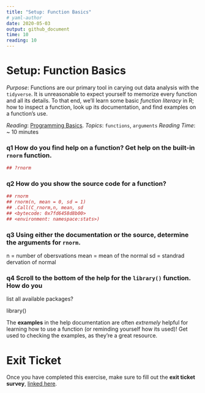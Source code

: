 ```yaml
---
title: "Setup: Function Basics"
# yaml-author
date: 2020-05-03
output: github_document
time: 10
reading: 10
---
```


# Setup: Function Basics

*Purpose*: Functions are our primary tool in carying out data analysis with the
`tidyverse`. It is unreasonable to expect yourself to memorize every function
and all its details. To that end, we'll learn some basic _function literacy_ in
R; how to inspect a function, look up its documentation, and find examples on a
function's use.

*Reading*: [Programming Basics](https://rstudio.cloud/learn/primers/1.2).
*Topics*: `functions`, `arguments`
*Reading Time*: ~ 10 minutes

### __q1__ How do you find help on a function? Get help on the built-in `rnorm` function.

```r
## ?rnorm
```

### __q2__ How do you show the source code for a function?

```r
## rnorm
## rnorm(n, mean = 0, sd = 1)
## .Call(C_rnorm,n, mean, sd
## <bytecode: 0x7fd6458d8b00>
## <environment: namespace:stats>)
```

### __q3__ Using either the documentation or the source, determine the arguments for `rnorm`.

n = number of obersvations
mean = mean of the normal 
sd = standrad dervation of normal

### __q4__ Scroll to the bottom of the help for the `library()` function. How do you
list all available packages?

library()

The __examples__ in the help documentation are often *extremely* helpful for
learning how to use a function (or reminding yourself how its used)! Get used to
checking the examples, as they're a great resource.

<!-- include-exit-ticket -->
# Exit Ticket
<!-- -------------------------------------------------- -->

Once you have completed this exercise, make sure to fill out the **exit ticket survey**, [linked here](https://docs.google.com/forms/d/e/1FAIpQLSeuq2LFIwWcm05e8-JU84A3irdEL7JkXhMq5Xtoalib36LFHw/viewform?usp=pp_url&entry.693978880=e-setup02-functions-assignment.Rmd).

